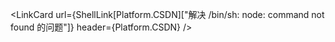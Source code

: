 
<LinkCard
  url={ShellLink[Platform.CSDN]["解决 /bin/sh: node: command not found 的问题"]}
  header={Platform.CSDN}
/>
